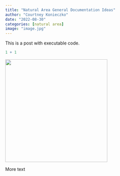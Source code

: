 ```yaml
---
title: "Natural Area General Documentation Ideas"
author: "Courtney Konieczko"
date: "2022-08-30"
categories: [natural area]
image: "image.jpg"
---
```


This is a post with executable code.

```r
1 + 1
```

![](image.jpg){width="325"}

More text
